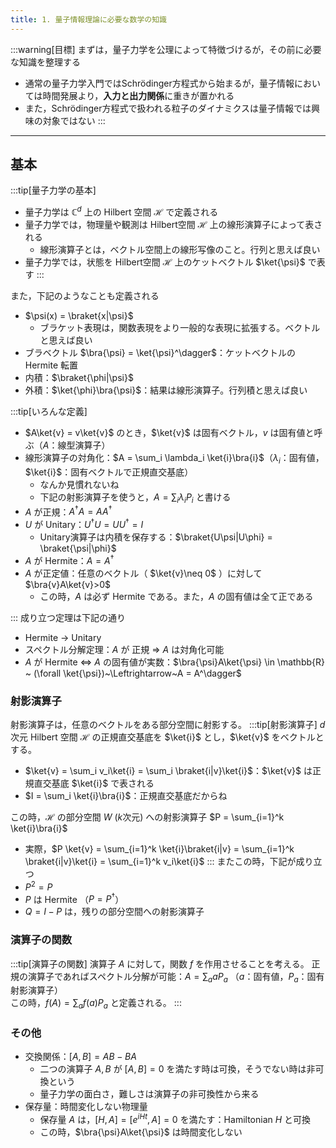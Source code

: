 ```yaml
---
title: 1. 量子情報理論に必要な数学の知識
---
```


:::warning[目標]
まずは，量子力学を公理によって特徴づけるが，その前に必要な知識を整理する
- 通常の量子力学入門ではSchrödinger方程式から始まるが，量子情報においては時間発展より，**入力と出力関係**に重きが置かれる
- また，Schrödinger方程式で扱われる粒子のダイナミクスは量子情報では興味の対象ではない
:::

---
## 基本
:::tip[量子力学の基本]
- 量子力学は $\mathbb{C}^d$  上の Hilbert 空間 $\mathscr{H}$ で定義される
- 量子力学では，物理量や観測は Hilbert空間 $\mathscr{H}$ 上の線形演算子によって表される
    - 線形演算子とは，ベクトル空間上の線形写像のこと。行列と思えば良い
- 量子力学では，状態を Hilbert空間 $\mathscr{H}$ 上のケットベクトル $\ket{\psi}$ で表す
:::

また，下記のようなことも定義される
- $\psi(x) = \braket{x|\psi}$
    - ブラケット表現は，関数表現をより一般的な表現に拡張する。ベクトルと思えば良い
- ブラベクトル $\bra{\psi} = \ket{\psi}^\dagger$：ケットベクトルの Hermite 転置
- 内積：$\braket{\phi|\psi}$ 
- 外積：$\ket{\phi}\bra{\psi}$：結果は線形演算子。行列積と思えば良い


:::tip[いろんな定義]
- $A\ket{v} = v\ket{v}$ のとき，$\ket{v}$ は固有ベクトル，$v$ は固有値と呼ぶ（$A$：線型演算子）
- 線形演算子の対角化：$A = \sum_i \lambda_i \ket{i}\bra{i}$（$\lambda_i$：固有値，$\ket{i}$：固有ベクトルで正規直交基底）
    - なんか見慣れないね
    - 下記の射影演算子を使うと，$A = \sum_i \lambda_i P_i$ と書ける
- $A$ が正規：$A^\dagger A = AA^\dagger$
- $U$ が Unitary：$U^\dagger U = UU^\dagger = I$
    - Unitary演算子は内積を保存する：$\braket{U\psi|U\phi} = \braket{\psi|\phi}$
- $A$ が Hermite：$A = A^\dagger$
- $A$ が正定値：任意のベクトル（ $\ket{v}\neq 0$ ）に対して $\bra{v}A\ket{v}>0$
    - この時，$A$ は必ず Hermite である。また，$A$ の固有値は全て正である

:::
成り立つ定理は下記の通り
- Hermite $\to$ Unitary
- スペクトル分解定理：$A$ が 正規 $\Rightarrow$ $A$ は対角化可能
- $A$ が Hermite $\Leftrightarrow$ $A$ の固有値が実数：$\bra{\psi}A\ket{\psi} \in \mathbb{R} ~ (\forall \ket{\psi})~\Leftrightarrow~A = A^\dagger$

### 射影演算子
射影演算子は，任意のベクトルをある部分空間に射影する。
:::tip[射影演算子]
$d$ 次元 Hilbert 空間 $\mathscr{H}$ の正規直交基底を $\ket{i}$ とし，$\ket{v}$ をベクトルとする。
- $\ket{v} = \sum_i v_i\ket{i} = \sum_i \braket{i|v}\ket{i}$：$\ket{v}$ は正規直交基底 $\ket{i}$ で表される
- $I = \sum_i \ket{i}\bra{i}$：正規直交基底だからね

この時，$\mathscr{H}$ の部分空間 $W$ ($k$次元) への射影演算子 $P = \sum_{i=1}^k \ket{i}\bra{i}$
- 実際，$P \ket{v} = \sum_{i=1}^k \ket{i}\braket{i|v} = \sum_{i=1}^k \braket{i|v}\ket{i} = \sum_{i=1}^k v_i\ket{i}$
:::
またこの時，下記が成り立つ
- $P^2 = P$
- $P$ は Hermite （$P = P^\dagger$）
- $Q = I - P$ は，残りの部分空間への射影演算子

### 演算子の関数
:::tip[演算子の関数]
演算子 $A$ に対して，関数 $f$ を作用させることを考える。
正規の演算子であればスペクトル分解が可能：$A = \sum_a aP_a$ （$a$：固有値，$P_a$：固有射影演算子）  
この時，$f(A) = \sum_a f(a)P_a$ と定義される。
:::

### その他
-   交換関係：$[A,B] = AB - BA$
    - 二つの演算子 $A,B$ が $[A,B] = 0$ を満たす時は可換，そうでない時は非可換という
    - 量子力学の面白さ，難しさは演算子の非可換性から来る
- 保存量：時間変化しない物理量
    - 保存量 $A$ は，$[H,A] = [e^{iHt},A] = 0$ を満たす：Hamiltonian $H$ と可換
    - この時，$\bra{\psi}A\ket{\psi}$ は時間変化しない
